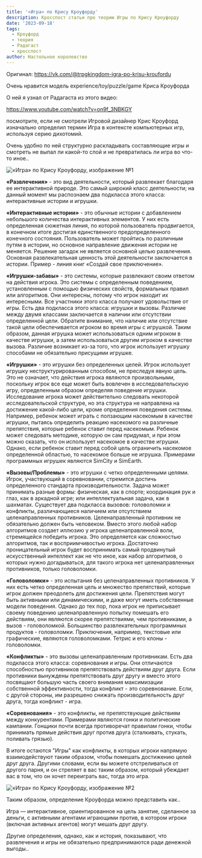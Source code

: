 ```yaml
---
title: '«Игра» по Крису Кроуфорду'
description: Кросспост статьи про теорию Игры по Крису Кроуфорду
date: '2023-09-18'
tags:
  - Кроуфорд
  - теория
  - Радагаст
  - кросспост
author: Настольное королевство
---
```


Оригинал: https://vk.com/@trpgkingdom-igra-po-krisu-kroufordu

Очень нравится модель experience/toy/puzzle/game Криса Кроуфорда

О ней я узнал от Радагаста из этого видео:

https://www.youtube.com/watch?v=on9f_3NBKGY

посмотрите, если не смотрели
Игровой дизайнер Крис Кроуфорд изначально определил термин Игра в контексте компьютерных игр, используя серию дихотомий.

Очень удобно по ней структурно раскладывать составляющие игры и смотреть не выпал ли какой-то слой и не превратилась ли игра во что-то иное..

![«Игра» по Крису Кроуфорду, изображение №1 ](/images/game-crowford-1.jpg)

**«Развлечения»** - это вид деятельности, который развлекает благодаря ее интерактивной природе. Это самый широкий класс деятельности; на данный момент мы распознаем два подкласса этого класса: интерактивные истории и игрушки.

**«Интерактивные истории»** - это обычные истории с добавлением небольшого количества интерактивных элементов. У них есть определенная сюжетная линия, по которой пользователь продвигается, в конечном итоге достигая единственного предопределенного конечного состояния. Пользователь может пройтись по различным путям в истории, но основное направление движения истории не меняется. Решение загадок не является основной целью развлечения. Основная развлекательная ценность этой деятельности заключается в истории. Пример - линия книг «Создай свое приключение».

**«Игрушки-забавы»** - это системы, которые развлекают своим ответом на действия игрока. Это системы с определенным поведением, установленным с помощью физических свойств, формальных правил или алгоритмов. Они интересны, потому что игрок находит их интересными. Все участники этого класса получают удовольствие от игры. Есть два подкласса этого класса: игрушки и вызовы. Различие между двумя классами заключается в наличии или отсутствии определенной цели. Обратите внимание, что наличие или отсутствие такой цели обеспечивается игроком во время игры с игрушкой. Таким образом, данная игрушка может использоваться одним игроком в качестве игрушки, а затем использоваться другим игроком в качестве вызова. Различие возникает из-за того, что игрок использует игрушку способами не обязательно присущими игрушке.

**«Игрушки»** - это игрушки без определенных целей. Игрок использует игрушку неструктурированным способом, не преследуя явную цель. Это не означает, что действия игрока являются произвольными, поскольку игрок все еще может быть вовлечен в исследовательскую игру, определенным образом определяя поведение игрушки. Исследование игрока может действительно следовать некоторой исследовательской структуре, но эта структура не направлена на достижение какой-либо цели, кроме определения поведения системы. Например, ребенок может играть с ползающим насекомым в качестве игрушки, пытаясь определить реакцию насекомого на различные препятствия, которые ребенок ставит перед насекомым. Ребенок может следовать методике, которую он сам придумал, и при этом можно сказать, что он использует насекомое в качестве игрушки. Однако, если ребенок ставит перед собой цель ограничить насекомое определенной областью, то насекомое больше не игрушка. Примерами программных игрушек являются SimCity и SimEarth.

**«Вызовы/Проблемы»** - это игрушки с четко определенными целями. Игрок, участвующий в соревновании, стремится достичь определенного стандарта производительности. Задача может принимать разные формы: физическая, как в спорте; координация рук и глаз, как в аркадной игре; или интеллектуальная задача, как в шахматах. Существует два подкласса вызовов: головоломки и конфликты, различающиеся наличием или отсутствием целенаправленных противников. Целенаправленный противник не обязательно должен быть человеком. Вместо этого любой набор алгоритмов создает иллюзию у игрока целенаправленной воли, стремящейся победить игрока. Это определяется как сложностью алгоритмов, так и восприимчивостью игрока. Достаточно проницательный игрок будет воспринимать самый продвинутый искусственный интеллект как не что иное, как набор алгоритмов, о которых нужно догадываться, для такого игрока нет целенаправленных противников, только головоломки.

**«Головоломки»** - это испытания без целенаправленных противников. У них есть четко определенная цель и множество препятствий, которые игрок должен преодолеть для достижения цели. Препятствия могут быть активными или динамическими, и даже могут иметь собственные модели поведения. Однако до тех пор, пока игрок не приписывает своему поведению целенаправленную попытку помешать его действиям, они являются скорее препятствиями, чем противниками, а вызов - головоломкой. Большинство развлекательных программных продуктов - головоломки. Приключения, например, текстовые или графические, являются головоломками. Тетрис и его клоны - головоломки.

**«Конфликты»** - это вызовы целенаправленным противникам. Есть два подкласса этого класса: соревнования и игры. Они отличаются способностью противников препятствовать действиям друг друга. Если противники вынуждены препятствовать друг другу и вместо этого посвящают большую часть своего внимания максимизации собственной эффективности, тогда конфликт - это соревнование. Если, с другой стороны, им разрешено снижать производительность друг друга, тогда конфликт - игра.

**«Соревнования»** - это конфликты, не препятствующие действиям между конкурентами. Примерами являются гонки и политические кампании. Гонщики почти всегда противоречат правилам гонки, чтобы принимать прямые действия друг против друга (сталкивать, стукать, поливать грязью).

В итоге остаются "Игры" как конфликты, в которых игроки напрямую взаимодействуют таким образом, чтобы помешать достижению целей друг друга. Другими словами, если вы можете отстреливаться от другого парня, и он стреляет в вас таким образом, который убеждает вас в том, что он хочет переиграть вас, тогда это игра.

![«Игра» по Крису Кроуфорду, изображение №2](/images/game-crowford-2.jpg)

Таким образом, определение Кроуфорда можно представить как..

Игра — интерактивное, ориентированное на цель занятие, сделанное за деньги, с активными агентами играющими против, в котором игроки (включая активных агентов) могут мешать друг другу.

Другие определения, однако, как и история, показывают, что развлечения и игры не обязательно предпринимаются ради денежной выгоды..
